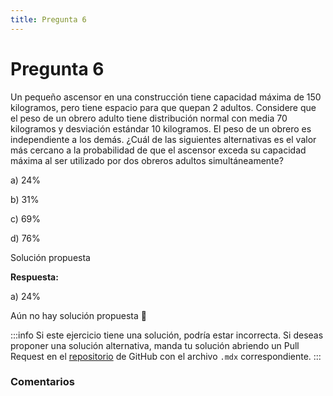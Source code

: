 ```yaml
---
title: Pregunta 6
---
```



# Pregunta 6

<div className="exercise">
Un pequeño ascensor en una construcción tiene capacidad máxima de 150 kilogramos, pero tiene espacio para que quepan 2 adultos. Considere que el peso de un obrero adulto tiene distribución normal con media 70 kilogramos y desviación estándar 10 kilogramos. El peso de un obrero es independiente a los demás.
¿Cuál de las siguientes alternativas es el valor más cercano a la probabilidad de que el ascensor exceda su capacidad máxima al ser utilizado por dos obreros adultos simultáneamente?

a) $24 \%$

b) $31 \%$

c) $69 \%$

d) $76 \%$
</div>

<MDXDetails>
<summary>Solución propuesta</summary>

<div className="exercise">

**Respuesta:**

a) $24 \%$

Aún no hay solución propuesta 🥲
</div>

:::info
Si este ejercicio tiene una solución, podría estar incorrecta. Si deseas proponer una solución alternativa, manda tu solución abriendo
un Pull Request en el [repositorio](https://github.com/crow-rojas/apuntes-fundamentals/pulls) de GitHub con el archivo
`.mdx` correspondiente.
:::

</MDXDetails>

### Comentarios

<Disqus
  url="https://crow-rojas.github.io/apuntes-fundamentals/docs/mathematics/probability-and-statistics/exercises/2019-2/p06"
  identifier="docs/mathematics/probability-and-statistics/exercises/2019-2/p06"
  title="2019-2 Probabilidades y Estadística - Pregunta 06"
/>
